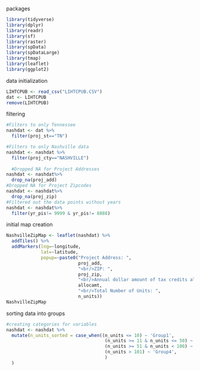 packages
```r
library(tidyverse)
library(dplyr)
library(readr)
library(sf)
library(raster)
library(spData)
library(spDataLarge)
library(tmap) 
library(leaflet) 
library(ggplot2) 
```
data initialization
```r
LIHTCPUB <- read_csv("LIHTCPUB.CSV")
dat <- LIHTCPUB
remove(LIHTCPUB)
```
filtering 
```r
#Filters to only Tennessee
nashdat <- dat %>%
  filter(proj_st=="TN")

#Filters to only Nashville data
nashdat <- nashdat %>%
  filter(proj_cty=="NASHVILLE")
  
  #Dropped NA for Project Addresses
nashdat <- nashdat%>%
  drop_na(proj_add)
#Dropped NA for Project Zipcodes
nashdat <- nashdat%>%
  drop_na(proj_zip)
#Filtered out the data points without years
nashdat <- nashdat%>%
  filter(yr_pis!= 9999 & yr_pis!= 8888)
```
initial map creation
```r
NashvilleZipMap <- leaflet(nashdat) %>%
  addTiles() %>%
  addMarkers(lng=~longitude, 
             lat=~latitude,
             popup=~paste0("Project Address: ",
                           proj_add, 
                           "<br/>ZIP: ",
                           proj_zip, 
                           "<br/>Annual dollar amount of tax credits allocated: ",
                           allocamt, 
                           "<br/>Total Number of Units: ",
                           n_units))
NashvilleZipMap
```
sorting data into groups
```r
#creating categories for variables 
nashdat <- nashdat %>%
  mutate(n_units_sorted = case_when((n_units <= 10) ~ 'Group1',
                                     (n_units >= 11 & n_units <= 50) ~ 'Group2',
                                     (n_units >= 51 & n_units < 100) ~ 'Group3',
                                     (n_units > 101) ~ 'Group4',
                                     )
  )
```
